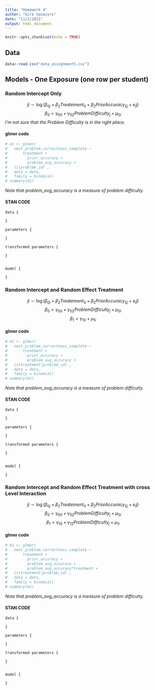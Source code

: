```yaml
---
title: "Homework 4"
author: "Kirk Vanacore"
date: "11/2/2021"
output: html_document
---
```


```r
knitr::opts_chunk$set(echo = TRUE)
```

## Data
```r
data<-read.csv("data_assignment5.csv")
```
## Models - One Exposure (one row per student)
### Random Intercept Only

$$\hat{y}\sim\log(\beta_{0j}+\beta_{2} Treatement_{1i}+\beta_2 PriorAccuracy_{2j}+e_ij)$$
  $$\beta_0 = \gamma_{00} + \gamma_{02} ProblemDifficulty_{j} + \mu_{0i} $$
_I'm not sure that the Problem Difficulty is in the right place._

#### glmer code
```r
# m1 <- glmer(
#   next_problem_correctness_complete ~
#       treatment +
#         prior_accuracy + 
#         problem_avg_accuracy +
#   (1|problem_id) ,
#   data = data,
#   family = binomial)
# summary(m1)
```
_Note that problem_avg_accuracy is a measure of problem difficulty._


#### STAN CODE

``` 
data {
  
}

parameters {
  
}

transformed parameters {
  
}


model {
 
}
```


### Random Intercept and Random Effect Treatment

$$\hat{y}\sim\log(\beta_{0j}+\beta_{2} Treatement_{1i}+\beta_2 PriorAccuracy_{2j}+e_ij)$$ 
  $$\beta_0 = \gamma_{00} + \gamma_{02} ProblemDifficulty_{j} + \mu_{0i} $$
  $$\beta_1 = \gamma_{10} + \mu_{1i} $$

#### glmer code
```r
# m1 <- glmer(
#   next_problem_correctness_complete ~
#       treatment +
#         prior_accuracy + 
#         problem_avg_accuracy +
#   (1+treatment|problem_id) ,
#   data = data,
#   family = binomial)
# summary(m1)
```
_Note that problem_avg_accuracy is a measure of problem difficulty._


#### STAN CODE

``` 
data {
  
}

parameters {
  
}

transformed parameters {
  
}


model {
 
}
```
### Random Intercept and Random Effect Treatment with cross Level Interaction

$$\hat{y}\sim\log(\beta_{0j}+\beta_{2} Treatement_{1i}+\beta_2 PriorAccuracy_{2j}+e_ij)$$ 
  $$\beta_0 = \gamma_{00} + \gamma_{02} ProblemDifficulty_{j} + \mu_{0i} $$
  $$\beta_1 = \gamma_{10} + \gamma_{12} ProblemDifficulty_{j} + \mu_{1i} $$
  
#### glmer code
```r
# m1 <- glmer(
#   next_problem_correctness_complete ~
#       treatment +
#         prior_accuracy + 
#         problem_avg_accuracy +
#         problem_avg_accuracy*treatment +
#   (1+treatment|problem_id) ,
#   data = data,
#   family = binomial)
# summary(m1)
```
_Note that problem_avg_accuracy is a measure of problem difficulty._


#### STAN CODE

``` 
data {
  
}

parameters {
  
}

transformed parameters {
  
}


model {
 
}
```
